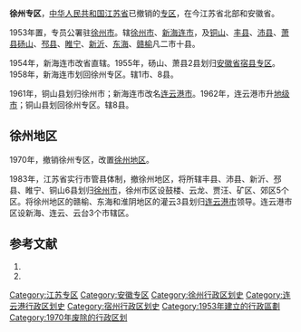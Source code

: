 '''徐州专区'''，[[中华人民共和国|中华人民共和国]][[江苏省|江苏省]]已撤销的[[专区|专区]]，在今江苏省北部和安徽省。

1953年置，专员公署驻[[徐州市|徐州市]]。辖[[徐州市|徐州市]]、[[新海连市|新海连市]]，及[[铜山县_(清朝)|铜山]]、[[丰县|丰县]]、[[沛县|沛县]]、[[萧县|萧县]][[砀山县|砀山]]、[[邳县|邳县]]、[[睢宁县|睢宁]]、[[新沂县|新沂]]、[[东海县|东海]]、[[赣榆县|赣榆]]凡二市十县。

1954年，新海连市改省直辖。1955年，砀山、萧县2县划归[[安徽省|安徽省]][[宿县专区|宿县专区]]。1958年，新海连市划回徐州专区。辖1市、8县。

1961年，铜山县划归徐州市；新海连市改名[[连云港市|连云港市]]。1962年，连云港市升[[地级市|地级市]]；铜山县划回徐州专区。辖8县。

== 徐州地区 ==
1970年，撤销徐州专区，改置[[徐州地区|徐州地区]]。 

1983年，江苏省实行市管县体制，撤徐州地区，将所辖丰县、沛县、新沂、邳县、睢宁、铜山6县划归[[徐州市|徐州市]]，徐州市区设鼓楼、云龙、贾汪、矿区、郊区5个区。将徐州地区的赣榆、东海和淮阴地区的灌云3县划归[[连云港市|连云港市]]领导。连云港市区设新海、连云、云台3个市辖区。

== 参考文献 ==
# {{Cite book | author = 戴均良等 | title = 《中国古今地名大词典》 | location = 上海 | publisher = 上海辞书出版社 | date = 2005 | language = zh-hans }}
# {{Cite book | author = 史为乐 | title = 《中华人民共和国政区沿革（1949-2002）》 | location = 北京 | publisher = 人民出版社 | date = 2006 | language = zh-hans }}
{{江苏行政区划史|PRC}}
{{中华人民共和国行政区划小作品}}
[[Category:江苏专区|Category:江苏专区]]
[[Category:安徽专区|Category:安徽专区]]
[[Category:徐州行政区划史|Category:徐州行政区划史]]
[[Category:连云港行政区划史|Category:连云港行政区划史]]
[[Category:宿州行政区划史|Category:宿州行政区划史]]
[[Category:1953年建立的行政區劃|Category:1953年建立的行政區劃]]
[[Category:1970年废除的行政区划|Category:1970年废除的行政区划]]